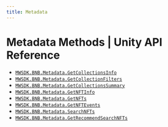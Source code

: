 ```yaml
---
title: Metadata
---
```


# Metadata Methods | Unity API Reference

- [`MWSDK.BNB.Metadata.GetCollectionsInfo`](/api-reference/unity/BNB/metadata/GetCollectionsInfo)
- [`MWSDK.BNB.Metadata.GetCollectionFilters`](/api-reference/unity/BNB/metadata/GetCollectionFilters)
- [`MWSDK.BNB.Metadata.GetCollectionsSummary`](/api-reference/unity/BNB/metadata/GetCollectionsSummary)
- [`MWSDK.BNB.Metadata.GetNFTInfo`](/api-reference/unity/BNB/metadata/GetNFTInfo)
- [`MWSDK.BNB.Metadata.GetNFTs`](/api-reference/unity/BNB/metadata/GetNFTs)
- [`MWSDK.BNB.Metadata.GetNFTEvents`](/api-reference/unity/BNB/metadata/GetNFTEvents)
- [`MWSDK.BNB.Metadata.SearchNFTs`](/api-reference/unity/BNB/metadata/SearchNFTs)
- [`MWSDK.BNB.Metadata.GetRecommendSearchNFTs`](/api-reference/unity/BNB/metadata/GetRecommendSearchNFTs)